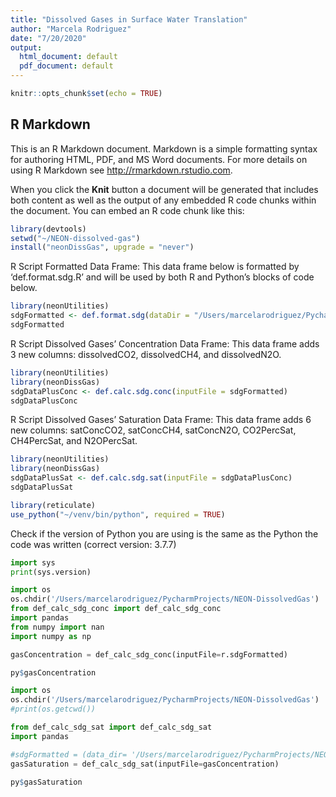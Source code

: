```yaml
---
title: "Dissolved Gases in Surface Water Translation"
author: "Marcela Rodriguez"
date: "7/20/2020"
output:
  html_document: default
  pdf_document: default
---
```


```r
knitr::opts_chunk$set(echo = TRUE)
```

## R Markdown

This is an R Markdown document. Markdown is a simple formatting syntax for authoring HTML, PDF, and MS Word documents. For more details on using R Markdown see <http://rmarkdown.rstudio.com>.

When you click the **Knit** button a document will be generated that includes both content as well as the output of any embedded R code chunks within the document. You can embed an R code chunk like this:

```r
library(devtools)
setwd("~/NEON-dissolved-gas")
install("neonDissGas", upgrade = "never")
```
R Script
Formatted Data Frame:
This data frame below is formatted by 'def.format.sdg.R' and will be used by both R and Python's blocks of code below. 
```r
library(neonUtilities)
sdgFormatted <- def.format.sdg(dataDir = "/Users/marcelarodriguez/PycharmProjects/NEON-DissolvedGas/NEON_dissolved-gases-surfacewater(1).zip")
sdgFormatted
```

R Script
Dissolved Gases' Concentration Data Frame:
This data frame adds 3 new columns: dissolvedCO2, dissolvedCH4, and dissolvedN2O.
```r
library(neonUtilities)
library(neonDissGas)
sdgDataPlusConc <- def.calc.sdg.conc(inputFile = sdgFormatted)
sdgDataPlusConc
```

R Script
Dissolved Gases' Saturation Data Frame:
This data frame adds 6 new columns: satConcCO2, satConcCH4, satConcN2O, CO2PercSat, CH4PercSat, and N2OPercSat.
```r
library(neonUtilities)
library(neonDissGas)
sdgDataPlusSat <- def.calc.sdg.sat(inputFile = sdgDataPlusConc)
sdgDataPlusSat
```


```r
library(reticulate)
use_python("~/venv/bin/python", required = TRUE)
```

Check if the version of Python you are using is the same as the Python the code was written (correct version: 3.7.7)
```python
import sys
print(sys.version)
```

```python
import os
os.chdir('/Users/marcelarodriguez/PycharmProjects/NEON-DissolvedGas')
from def_calc_sdg_conc import def_calc_sdg_conc
import pandas
from numpy import nan
import numpy as np

gasConcentration = def_calc_sdg_conc(inputFile=r.sdgFormatted)

```

```r
py$gasConcentration
```

```python
import os
os.chdir('/Users/marcelarodriguez/PycharmProjects/NEON-DissolvedGas')
#print(os.getcwd())

from def_calc_sdg_sat import def_calc_sdg_sat
import pandas

#sdgFormatted = (data_dir= '/Users/marcelarodriguez/PycharmProjects/NEON-DissolvedGas/NEON_dissolved-gases-surfacewater.zip')
gasSaturation = def_calc_sdg_sat(inputFile=gasConcentration)

```

```r
py$gasSaturation
```